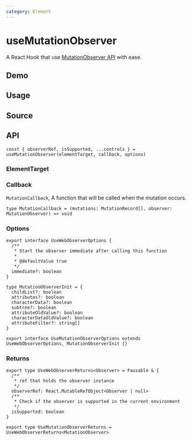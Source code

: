 ```yaml
---
category: Element
---
```


# useMutationObserver


<HooksType category="Element" pausable isSupported lowLevel />

A React Hook that use [MutationObserver API](https://developer.mozilla.org/en-US/docs/Web/API/MutationObserver) with ease.

## Demo


<App />

## Usage



## Source


<Source />

## API

```tsx
const { observerRef, isSupported, ...controls } = useMutationObserver(elementTarget, callback, options)
```

### ElementTarget


<Tip type="target" />

### Callback

`MutationCallback`, A function that will be called when the mutation occurs.

```tsx
type MutationCallback = (mutations: MutationRecord[], observer: MutationObserver) => void
```

### Options

```tsx
export interface UseWebObserverOptions {
  /**
   * Start the observer immediate after calling this function
   *
   * @defaultValue true
   */
  immediate?: boolean
}

type MutationObserverInit = {
  childList?: boolean
  attributes?: boolean
  characterData?: boolean
  subtree?: boolean
  attributeOldValue?: boolean
  characterDataOldValue?: boolean
  attributeFilter?: string[]
}

export interface UseMutationObserverOptions extends UseWebObserverOptions, MutationObserverInit {}
```

### Returns

<Tip type="pausable" />

```tsx
export type UseWebObserverReturns<Observer> = Pausable & {
  /**
   * ref that holds the observer instance
   */
  observerRef: React.MutableRefObject<Observer | null>
  /**
   * Check if the observer is supported in the current environment
   */
  isSupported: boolean
}

export type UseMutationObserverReturns = UseWebObserverReturns<MutationObserver>
```
